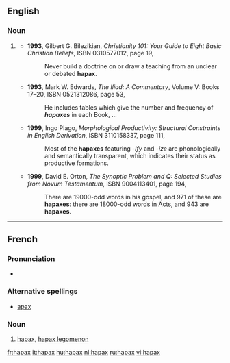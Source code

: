 ==English==

===Noun===
{{en-noun|es}}

# {{informal}} {{abbreviation of|[[hapax legomenon]]}}
#* '''1993''', Gilbert G. Bilezikian, ''Christianity 101: Your Guide to Eight Basic Christian Beliefs'', ISBN 0310577012, page 19,
#*: Never build a doctrine on or draw a teaching from an unclear or debated '''hapax'''.
#* '''1993''', Mark W. Edwards, ''The Iliad: A Commentary'', Volume V: Books 17–20, ISBN 0521312086, page 53,
#*: He includes tables which give the number and frequency of '''''hapaxes''''' in each Book, ...
#* '''1999''', Ingo Plago, ''Morphological Productivity: Structural Constraints in English Derivation'', ISBN 3110158337, page 111,
#*: Most of the '''hapaxes''' featuring ''-ify'' and ''-ize'' are phonologically and semantically transparent, which indicates their status as productive formations.
#* '''1999''', David E. Orton, ''The Synoptic Problem and Q: Selected Studies from Novum Testamentum'', ISBN 9004113401, page 194,
#*: There are 19000-odd words in his gospel, and 971 of these are '''hapaxes''': there are 18000-odd words in Acts, and 943 are '''hapaxes'''.

----

==French==

===Pronunciation===
* {{IPA|/a.paks/|lang=fr}}

===Alternative spellings===
* [[apax]] {{qualifier|rare}}

===Noun===
{{fr-noun|m|pl=hapax}}

# {{linguistics|lang=fr}} [[#English|hapax]], [[hapax legomenon]]

[[fr:hapax]]
[[it:hapax]]
[[hu:hapax]]
[[nl:hapax]]
[[ru:hapax]]
[[vi:hapax]]